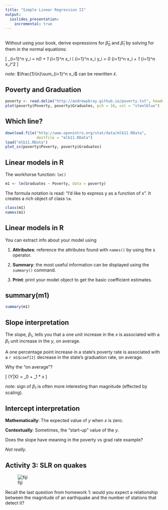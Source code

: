 ```yaml
---
title: "Simple Linear Regression II"
output:
  ioslides_presentation:
    incremental: true
---
```



## 

Without using your book, derive expressions for $\hat{\beta}_0$ and $\hat{\beta}_1$ by
solving for them in the normal equations:

\[
\sum_{i=1}^n y_i = n\hat{\beta}_0 + \hat{\beta}_1 \sum_{i=1}^n x_i \\
\sum_{i=1}^n x_i y_i = \hat{\beta}_0 \sum_{i=1}^n x_i + \hat{\beta}_1 \sum_{i=1}^n x_i^2
\]

*note*: $\frac{1}{n}\sum_{i=1}^n x_i$ can be rewritten $\bar{x}$.

## Poverty and Graduation

```r
poverty <- read.delim("http://andrewpbray.github.io/poverty.txt", header = TRUE)
plot(poverty$Poverty, poverty$Graduates, pch = 16, col = "steelblue")
```


## Which line?

```r
download.file("http://www.openintro.org/stat/data/mlb11.RData",
              destfile = "mlb11.RData")
load("mlb11.RData")
plot_ss(poverty$Poverty, poverty$Graduates)
```


## Linear models in R {.build}

The workhorse function: `lm()`

```r
m1 <- lm(Graduates ~ Poverty, data = poverty)
```

The formula notation is read: "I'd like to express y as a function of x". It 
creates a rich object of class `lm`.

```r
class(m1)
names(m1)
```


## Linear models in R {.build}

You can extract info about your model using

1. **Attributes**: reference the attributes found with `names()` by using the `$`
operator.

2. **Summary**: the most useful information can be displayed using the `summary()`
command.

3. **Print**: print your model object to get the basic coefficient estimates.


## summary(m1)

```r
summary(m1)
```


## Slope interpretation {.build}

The slope, $\beta_1$, tells you that a one unit increase in the $x$ is associated
with a $\beta_1$ unit increase in the $y$, on average.

A one percentage point increase in a state's poverty rate is associated with a 
`r m1$coef[2]` decrease in the state's graduation rate, on average.

Why the "on average"?

\[ \hat{E}(Y|X) = \hat{\beta}_0 + \hat{\beta}_1 * x \]

*note*: sign of $\beta_1$ is often more interesting than magnitude (effected by
scaling).


## Intercept interpretation {.build}

**Mathematically**: The expected value of $y$ when $x$ is zero.

**Contextually**: Sometimes, the "start-up" value of the $y$.

Does the slope have meaning in the poverty vs grad rate example?

<div class="centered">
*Not really*.
</div>


## Activity 3: SLR on quakes

<div class="centered">
![fiji](http://www.widescenes.com/Fiji%20Gallery%20Images/Fiji2115_Large.jpg)
</div>

Recall the last question from homework 1: would you expect a relationship between 
the magnitude of an earthquake and the number of stations that detect it?

